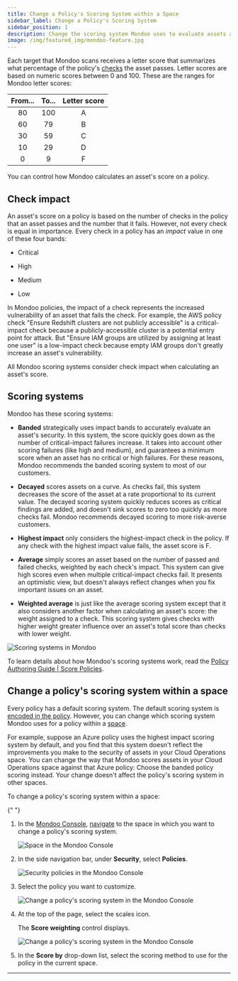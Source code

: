 ```yaml
---
title: Change a Policy's Scoring System within a Space
sidebar_label: Change a Policy's Scoring System
sidebar_position: 1
description: Change the scoring system Mondoo uses to evaluate assets against a policy
image: /img/featured_img/mondoo-feature.jpg
---
```


Each target that Mondoo scans receives a letter score that summarizes what percentage of the policy's [checks](/cnspec/cnspec-policies/write/simple/#checks) the asset passes. Letter scores are based on numeric scores between 0 and 100. These are the ranges for Mondoo letter scores:

| From... | To... | Letter score |
|:-------:|:-----:|:------------:|
| 80      | 100   | A            |
| 60      | 79    | B            |
| 30      | 59    | C            |
| 10      | 29    | D            |
| 0       | 9     | F            |

You can control how Mondoo calculates an asset's score on a policy.

## Check impact

An asset's score on a policy is based on the number of checks in the policy that an asset passes and the number that it fails. However, not every check is equal in importance. Every check in a policy has an _impact_ value in one of these four bands:

- Critical

- High

- Medium

- Low

In Mondoo policies, the impact of a check represents the increased vulnerability of an asset that fails the check. For example, the AWS policy check "Ensure Redshift clusters are not publicly accessible" is a critical-impact check because a publicly-accessible cluster is a potential entry point for attack. But "Ensure IAM groups are utilized by assigning at least one user" is a low-impact check because empty IAM groups don't greatly increase an asset's vulnerability.

All Mondoo scoring systems consider check impact when calculating an asset's score.

## Scoring systems

Mondoo has these scoring systems:

- **Banded** strategically uses impact bands to accurately evaluate an asset's security. In this system, the score quickly goes down as the number of critical-impact failures increase. It takes into account other scoring failures (like high and medium), and guarantees a minimum score when an asset has no critical or high failures. For these reasons, Mondoo recommends the banded scoring system to most of our customers.

- **Decayed** scores assets on a curve. As checks fail, this system decreases the score of the asset at a rate proportional to its current value. The decayed scoring system quickly reduces scores as critical findings are added, and doesn't sink scores to zero too quickly as more checks fail. Mondoo recommends decayed scoring to more risk-averse customers.

- **Highest impact** only considers the highest-impact check in the policy. If any check with the highest impact value fails, the asset score is F.

- **Average** simply scores an asset based on the number of passed and failed checks, weighted by each check's impact. This system can give high scores even when multiple critical-impact checks fail. It presents an optimistic view, but doesn't always reflect changes when you fix important issues on an asset.

- **Weighted average** is just like the average scoring system except that it also considers another factor when calculating an asset's score: the weight assigned to a check. This scoring system gives checks with higher weight greater influence over an asset's total score than checks with lower weight.

![Scoring systems in Mondoo](/img/cnspec/scoring-systems-with-weighted.png)

To learn details about how Mondoo's scoring systems work, read the [Policy Authoring Guide | Score Policies](/cnspec/cnspec-policies/write/policy-scoring).

## Change a policy's scoring system within a space

Every policy has a default scoring system. The default scoring system is [encoded in the policy](/cnspec/cnspec-policies/write/policy-scoring). However, you can change which scoring system Mondoo uses for a policy within a [space](/platform/start/organize/spaces).

For example, suppose an Azure policy uses the highest impact scoring system by default, and you find that this system doesn't reflect the improvements you make to the security of assets in your Cloud Operations space. You can change the way that Mondoo scores assets in your Cloud Operations space against that Azure policy: Choose the banded policy scoring instead. Your change doesn't affect the policy's scoring system in other spaces.

To change a policy's scoring system within a space:


<Partial />{" "}

1. In the [Mondoo Console](https://console.mondoo.com), [navigate](/platform/start/navigate/) to the space in which you want to change a policy's scoring system.

   ![Space in the Mondoo Console](/img/platform/security/dashboard.png)

2. In the side navigation bar, under **Security**, select **Policies**.

   ![Security policies in the Mondoo Console](/img/platform/security/policies.png)

3. Select the policy you want to customize.

   ![Change a policy's scoring system in the Mondoo Console](/img/platform/security/change-scoring.png)

4. At the top of the page, select the scales icon.

   The **Score weighting** control displays.

   ![Change a policy's scoring system in the Mondoo Console](/img/platform/security/select-scoring.png)

5. In the **Score by** drop-down list, select the scoring method to use for the policy in the current space.

---
